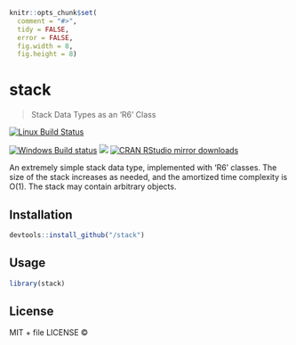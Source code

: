 
```r
knitr::opts_chunk$set(
  comment = "#>",
  tidy = FALSE,
  error = FALSE,
  fig.width = 8,
  fig.height = 8)
```

# stack

> Stack Data Types as an 'R6' Class

[![Linux Build Status](https://travis-ci.org//stack.svg?branch=master)](https://travis-ci.org//stack)

[![Windows Build status](https://ci.appveyor.com/api/projects/status/github//stack?svg=true)](https://ci.appveyor.com/project//stack)
[![](http://www.r-pkg.org/badges/version/stack)](http://www.r-pkg.org/pkg/stack)
[![CRAN RStudio mirror downloads](http://cranlogs.r-pkg.org/badges/stack)](http://www.r-pkg.org/pkg/stack)


An extremely simple stack data type, implemented with 'R6' classes. The size
  of the stack increases as needed, and the amortized time complexity is O(1).
  The stack may contain arbitrary objects.

## Installation

```r
devtools::install_github("/stack")
```

## Usage

```r
library(stack)
```

## License

MIT + file LICENSE © 
